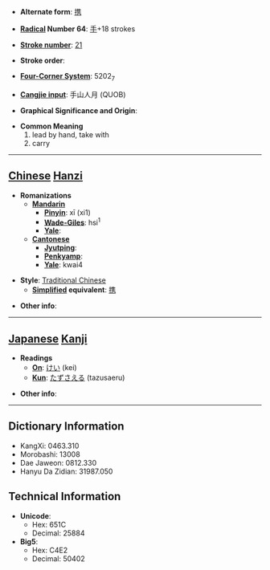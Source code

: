 * '''Alternate form''': [[携]]

* '''[[Wiktionary:Chinese radical index| Radical]] Number 64''': [[Wiktionary:Chinese radical index 手|手]]+18 strokes

* '''[[Wiktionary:Chinese total strokes index|Stroke number]]''': [[Wiktionary:Chinese total strokes index 21|21]]

* '''Stroke order''': 

* '''[[Wiktionary:Chinese four corner index|Four-Corner System]]''': 5202<sub>7</sub>

* '''[[Wiktionary:Chinese Cangjie index|Cangjie input]]''': 手山人月 (QUOB)

* '''Graphical Significance and Origin''': 

* '''Common Meaning'''
*#lead by hand, take with
*# carry


----

== [[Chinese]] [[Hanzi]] ==

* '''Romanizations'''
** '''[[Mandarin]]'''
*** '''[[Pinyin]]''': xī (xi1)
*** '''[[Wade-Giles]]''': hsi<sup>1</sup>
*** '''[[Yale]]''': 
** '''[[Cantonese]]'''
*** '''[[Jyutping]]''':
*** '''[[Penkyamp]]''': 
*** '''[[Yale]]''': kwai4

* '''Style''': [[Traditional Chinese]] 
** '''[[Simplified Chinese|Simplified]] equivalent''': [[携]]

* '''Other info''': 

----

== [[Japanese]] [[Kanji]] ==

* '''Readings'''
** '''[[On]]''': [[けい]] (kei)
** '''[[Kun]]''': [[たずさえる]] (tazusaeru)

* '''Other info''':  

----

== Dictionary Information ==

* KangXi: 0463.310
* Morobashi: 13008
* Dae Jaweon: 0812.330
* Hanyu Da Zidian: 31987.050

== Technical Information ==

* '''Unicode''':
** Hex: 651C
** Decimal: 25884
* '''Big5''':
** Hex: C4E2
** Decimal: 50402